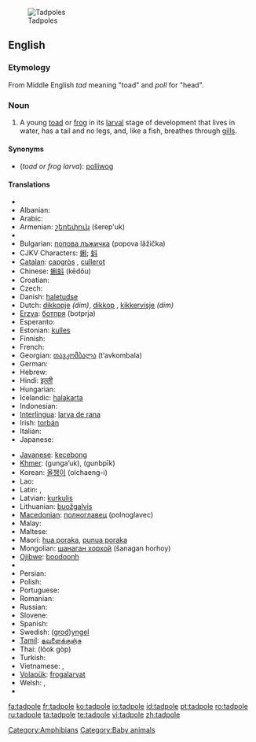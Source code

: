 [[Image:Tadpoles 10 days.jpg|thumb|Tadpoles]]
==English==
{{wikipedia}}

===Etymology===
From Middle English ''tad'' meaning "toad" and ''poll'' for "head".

===Noun===
{{en-noun}}

# A young [[toad]] or [[frog]] in its [[larval]] stage of development that lives in water, has a tail and no legs, and, like a fish, breathes through [[gill]]s.

====Synonyms====
* (''toad or frog larva''): [[polliwog]]

====Translations====
{{trans-top|toad or frog larva}}
* {{trreq|Afrikaans}}
* Albanian: {{t+|sq|fulterëz|f|xs=Albanian}}
* Arabic: {{Arab|[[شرغوف|شُرْغُوف]]}} {{IPAchar|(šurğūf)}} {{m}}
* Armenian: [[շերեփուկ]] (šerep'uk)
* {{trreq|Basque}}
* Bulgarian: [[попова лъжичка]] (popova lâžička) {{f}}
* CJKV Characters: [[蝌]]; [[蚪]]
* [[Catalan]]: [[capgròs]] {{m}}, [[cullerot]] {{m}}
* Chinese: [[蝌蚪]] (kēdǒu)
* Croatian: {{t-|hr|punoglavac|m}}
* Czech: {{t+|cs|pulec|m}}
* Danish: [[haletudse]] {{g|Danish}}
* Dutch: [[dikkopje]] {{m}} ''(dim)'', [[dikkop]] {{m}}, [[kikkervisje]] ''(dim)''
* [[Erzya]]: [[ботпря]] (botprja)
* Esperanto: {{t-|eo|ranido|xs=Esperanto}}
* Estonian: [[kulles]]
* Finnish: {{t-|fi|nuijapää}}
* French: {{t+|fr|têtard|m}}
* Georgian: [[თავკომბალა]] (t‘avkombala)
* German: {{t+|de|Kaulquappe|f}}
* Hebrew: {{t-|he|ראשן|m|alt=רֹאשָׁן|sc=Hebr}}
* Hindi: [[इल्ली]] {{g|Hindi}}
* Hungarian: {{t+|hu|ebihal}}
* Icelandic: [[halakarta]] {{g|Icelandic}}
* Indonesian: {{t-|id|berudu|xs=Indonesian}}
* [[Interlingua]]: [[larva de rana]]
* Irish: [[torbán]] {{m}}
* Italian: {{t+|it|girino|m}}
* Japanese: {{t+|ja|おたまじゃくし|tr=otamajakushi|sc=Jpan}}
{{trans-mid}}
* [[Javanese]]: [[kecebong]]
* [[Khmer]]: {{Khmr|[[កូនក្អុក]]}} (gunga’uk), {{Khmr|[[កូនពៀក]]}} (gunbpīk)
* Korean: [[올챙이]] (olchaeng-i)
* Lao: {{t|lo|ຮວກ|tr=huak|sc=Laoo|xs=Lao}}
* Latin: {{t-|la|ranunculus|m}}, {{t-|la|ranula|f}}
* Latvian: [[kurkulis]] {{g|Latvian}}
* Lithuanian: [[buožgalvis]] {{g|Lithuanian}}
* [[Macedonian]]: [[полноглавец]] (polnoglavec) {{m}}
* Malay: {{t-|ms|berudu|xs=Malay}}
* Maltese: {{t-|mt|marżepp|m|xs=Maltese}}
* Maori: [[hua poraka]], [[punua poraka]]
* Mongolian: [[шанаган хорхой]] (šanagan horhoy)
* [[Ojibwe]]: [[boodoonh]]
* {{trreq|Old English}}
* Persian: {{t-|fa|بچه قورباغه|sc=fa-Arab|xs=Persian}}
* Polish: {{t-|pl|kijanka|f}}
* Portuguese: {{t+|pt|girino|m}}
* Romanian: {{t+|ro|mormoloc|m}}
* Russian: {{t+|ru|головастик|m|tr=golovástik|sc=Cyrl}}
* Slovene: {{t-|sl|paglavec|m}}
* Spanish: {{t+|es|renacuajo|m}}
* Swedish: ([[grodyngel|grod]])[[yngel]] {{c}}
* [[Tamil]]: [[தவளைக்குஞ்சு]]
* Thai: {{Thai|[[ลูกกบ]]}} (lôok gòp)
* Turkish: {{t+|tr|iribaş}}
* Vietnamese: {{t+|vi|nòng nọc|xs=Vietnamese}}, {{t|vi|nọc nọc|xs=Vietnamese}}
* [[Volapük]]: [[frogalarvat]]
* Welsh: {{t|cy|grifft|m|xs=Welsh}}, {{t|cy|penbwl|m|xs=Welsh}}
* {{trreq|Yiddish}}
{{trans-bottom}}

[[Category:Amphibians]]
[[Category:Baby animals]]

[[fa:tadpole]]
[[fr:tadpole]]
[[ko:tadpole]]
[[io:tadpole]]
[[id:tadpole]]
[[pt:tadpole]]
[[ro:tadpole]]
[[ru:tadpole]]
[[ta:tadpole]]
[[te:tadpole]]
[[vi:tadpole]]
[[zh:tadpole]]
